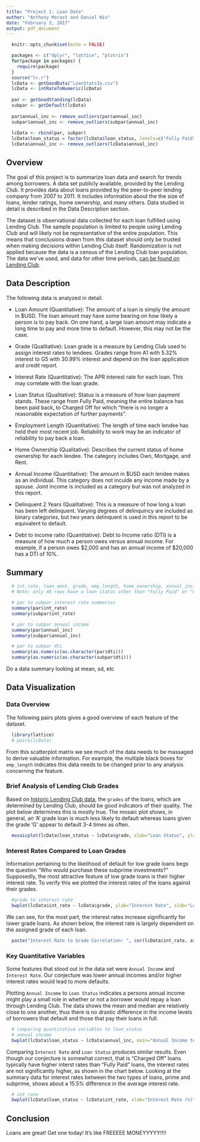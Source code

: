```yaml
---
title: "Project 1: Loan Data"
author: "Anthony Morast and Daniel Nix"
date: "February 3, 2017"
output: pdf_document
---
```


```r
  knitr::opts_chunk$set(echo = FALSE)

  packages <- c("dplyr", "lattice", "plotrix")
  for(package in packages) {
    require(package)
  }
  source("lc.r")
  lcData <- getGoodData("LoanStats3a.csv")
  lcData <- intRateToNumeric(lcData)
  
  par <- getGoodStanding(lcData)
  subpar <- getDefault(lcData)
  
  par$annual_inc <- remove_outliers(par$annual_inc)
  subpar$annual_inc <- remove_outliers(subpar$annual_inc)
  
  lcData <- rbind(par, subpar)
  lcData$loan_status = factor(lcData$loan_status, levels=c("Fully Paid", "Charged Off"))
  lcData$annual_inc <- remove_outliers(lcData$annual_inc)
```

## Overview
The goal of this project is to summarize loan data and search for trends among borrowers. 
A data set publicly available, provided by the Lending Club.
It provides data about loans provided by the peer-to-peer lending company from 2007 to 2011.
It includes information about the the size of loans, lender ratings, home ownership, and many others. 
Data studied in detail is described in the Data Description section.

The dataset is observational data collected for each loan fulfilled using Lending Club. 
The sample population is limited to people using Lending Club and will likely not be representative of the entire population.
This means that conclusions drawn from this dataset should only be trusted when making decisions within Lending Club itself.
Randomization is not applied because the data is a census of the Lending Club loan population. The data we've used, and data 
for other time periods, [can be found on Lending Club](https://www.lendingclub.com/info/download-data.action).



## Data Description
The following data is analyzed in detail.

+ Loan Amount (Quantitative): The amount of a loan is simply the amount in $USD. The loan amount may have some bearing on how likely a person is to pay back. On one hand, a large loan amount may indicate a long time to pay and more time to default. However, this may not be the case.  

+ Grade (Qualitative): Loan grade is a measure by Lending Club used to assign interest rates to lendees. Grades range from A1 with 5.32% interest to G5 with 30.99% interest and depend on the loan application and credit report.

+ Interest Rate (Quantitative): The APR interest rate for each loan. This may correlate with the loan grade.

+ Loan Status (Qualitative): Status is a measure of how loan payment stands. These range from Fully Paid, meaning the entire balance has been paid back, to Charged Off for which "there is no longer a reasonable expectation of further payments". 

+ Employment Length (Quantitative): The length of time each lendee has held their most recent job. Reliability to work may be an indicator of reliability to pay back a loan.

+ Home Ownership (Qualitative): Describes the current status of home ownership for each lendee. The category includes Own, Mortgage, and Rent. 

+ Annual Income (Quantitative): The amount in $USD each lendee makes as an individual. This category does not inculde any income made by a spouse. Joint income is included as a category but was not analyzed in this report.

+ Delinquent 2 Years (Qualitative): This is a measure of how long a loan has been left delinquent. Varying degrees of delinquincy are included as binary categories, but two years delinquent is used in this report to be equivalent to default.

+ Debt to income ratio (Quantitative): Debt to Income ratio (DTI) is a measure of how much a person owes versus annual income. For example, if a person owes $2,000 and has an annual income of $20,000 has a DTI of 10%.

## Summary
```r
  # int_rate, loan_amnt, grade, emp_length, home_ownership, annual_inc, delinq_2yrs, dti
  # Note: only 40 rows have a loan status other than "Fully Paid" or "Charged Off" in this dataset

  # par to subpar interest rate summaries
  summary(par$int_rate) 
  summary(subpar$int_rate)
```
  
```r
  # par to subpar annual income
  summary(par$annual_inc)
  summary(subpar$annual_inc)
```
  
```r
  # par to subpar dti
  summary(as.numeric(as.character(par$dti)))
  summary(as.numeric(as.character(subpar$dti)))
```

Do a data summary looking at mean, sd, etc

## Data Visualization

### Data Overview
The following pairs plots gives a good overview of each feature of the dataset. 
```r
  library(lattice)
  # pairs(lcData)
```
From this scatterplot matrix we see much of the data needs to be massaged to derive valuable information. For example, the multiple black boxes for `emp_length` indicates this data needs to be changed prior to any analysis concerning the feature. 

### Brief Analysis of Lending Club Grades
Based on [historic Lending Club data](https://www.lendingclub.com/info/statistics.action), the `grades` of the loans, which are determined by Lending Club, should be good indicators of their quality. The plot below determines this is mostly true. The mosaic plot shows, in general, an 'A' grade loan is much less likely to default whereas loans given the grade 'G' appear to default 3-4 times as often. 
```r
  mosaicplot(lcData$loan_status ~ lcData$grade, xlab="Loan Status", ylab="Loan Grade", main="Loan Status vs Grade")
```  

### Interest Rates Compared to Loan Grades
Information pertaining to the likelihood of default for low grade loans begs the question "Who would purchase these subprime investments?" Supposedly, the most attractive feature of low grade loans is their higher interest rate. To verify this we plotted the interest rates of the loans against their grades.    
```r
  #grade to interest rate 
  bwplot(lcData$int_rate ~ lcData$grade, ylab="Interest Rate", xlab="Loan Grade", main="Interest Rate vs Grade" )
```

We can see, for the most part, the interest rates increase significantly for lower grade loans. As shown below, the interest rate is largely dependent on the assigned grade of each loan.   
```r
  paste("Interest Rate to Grade Correlation: ", cor(lcData$int_rate, as.numeric(lcData$grade)), sep="")
```

### Key Quantitative Variables
Some features that stood out in the data set were `Annual Income` and `Interest Rate`. Our conjecture was lower annual incomes and/or higher interest rates would lead to more defaults. 

Plotting `Annual Income` to `Loan Status` indicates a persons annual income might play a small role in whether or not a borrower would repay a loan through Lending Club. The data shows the mean and median are relatively close to one another, thus there is no drastic difference in the income levels of borrowers that default and those that pay their loans in full. 

```r
  # comparing quantitative variables to loan_status
  # annual income
  bwplot(lcData$loan_status ~ lcData$annual_inc, main="Annual Income to Loan Status", xlab="Annual Income", ylab="Loan Status") 
```

Comparing `Interest Rate` and `Loan Status` produces similar results. Even though our conjecture is somewhat correct, that is "Charged Off" loans typically have higher interst rates than "Fully Paid" loans, the interest rates are not significantly higher, as shown in the chart below. Looking at the summary data for interest rates between the two types of loans, prime and subprime, shows about a 15.5% difference in the average interest rate. 

```r
  # int_rate
  bwplot(lcData$loan_status ~ lcData$int_rate, xlab="Interest Rate (%)", ylab="Loan Status", main="Interest Rate vs Loan Status")
```


## Conclusion
Loans are great! Get one today! It's like FREEEEE MONEYYYYY!!!!
